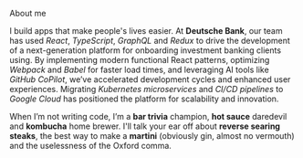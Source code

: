 
<SectionHeading>About me</SectionHeading>

I build apps that make people's lives easier. At **Deutsche Bank**, our team has used _React_, _TypeScript_, _GraphQL_ and _Redux_ to drive the development of a next-generation platform for onboarding investment banking clients using. By implementing modern functional React patterns, optimizing _Webpack_ and _Babel_ for faster load times, and leveraging AI tools like _GitHub CoPilot_, we’ve accelerated development cycles and enhanced user experiences. Migrating _Kubernetes microservices_ and _CI/CD pipelines_ to _Google Cloud_ has positioned the platform for scalability and innovation. 

When I’m not writing code, I’m a **bar trivia** champion, **hot sauce** daredevil and **kombucha** home brewer. I'll talk your ear off about **reverse searing steaks**, the best way to make a **martini** (obviously gin, almost no vermouth) and the uselessness of the Oxford comma.

